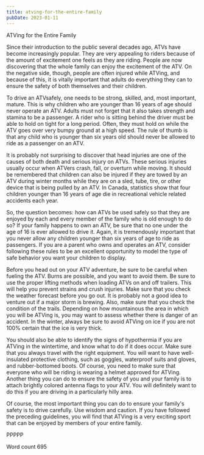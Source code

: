 ```yaml
---
title: atving-for-the-entire-family
pubDate: 2023-01-11
---
```


ATVing for the Entire Family

Since their introduction to the public several decades ago, ATVs have become increasingly popular. They are very appealing to riders because of the amount of excitement one feels as they are riding. People are now discovering that the whole family can enjoy the excitement of the ATV. On the negative side, though, people are often injured while ATVing, and because of this, it is vitally important that adults do everything they can to ensure the safety of both themselves and their children.  

To drive an ATVsafely, one needs to be strong, skilled, and, most important, mature. This is why children who are younger than 16 years of age should never operate an ATV. Adults must not forget that it also takes strength and stamina to be a passenger. A rider who is sitting behind the driver must be able to hold on tight for a long period. Often, they must hold on while the ATV goes over very bumpy ground at a high speed. The rule of thumb is that any child who is younger than six years old should never be allowed to ride as a passenger on an ATV. 

It is probably not surprising to discover that head injuries are one of the causes of both death and serious injury on ATVs. These serious injuries usually occur when ATVers crash, fall, or overturn while moving. It should be remembered that children can also be injured if they are towed by an ATV during winter months while they are on a sled, tube, tire, or other device that is being pulled by an ATV. In Canada, statistics show that four children younger than 16 years of age die in recreational vehicle related accidents each year.

So, the question becomes: how can ATVs be used safely so that they are enjoyed by each and every member of the family who is old enough to do so? If your family happens to own an ATV, be sure that no one under the age of 16 is ever allowed to drive it. Again, it is tremendously important that you never allow any children younger than six years of age to ride as passengers. If you are a parent who owns and operates an ATV, consider following these rules to be an excellent opportunity to model the type of safe behavior you want your children to display.  

Before you head out on your ATV adventure, be sure to be careful when fueling the ATV. Burns are possible, and you want to avoid them. Be sure to use the proper lifting methods when loading ATVs on and off trailers. This will help you prevent strains and crush injuries. Make sure that you check the weather forecast before you go out. It is probably not a good idea to venture out if a major storm is brewing. Also, make sure that you check the condition of the trails. Depending on how mountainous the area in which you will be ATVing is, you may want to assess whether there is danger of an accident. In the winter, always be sure to avoid ATVing on ice if you are not 100% certain that the ice is very thick.  

You should also be able to identify the signs of hypothermia if you are ATVing in the wintertime, and know what to do if it does occur. Make sure that you always travel with the right equipment. You will want to have well-insulated protective clothing, such as goggles, waterproof suits and gloves, and rubber-bottomed boots. Of course, you need to make sure that everyone who will be riding is wearing a helmet approved for ATVing. Another thing you can do to ensure the safety of you and your family is to attach brightly colored antenna flags to your ATV. You will definitely want to do this if you are driving in a particularly hilly area.  

Of course, the most important thing you can do to ensure your family's safety is to drive carefully. Use wisdom and caution. If you have followed the preceding guidelines, you will find that ATVing is a very exciting sport that can be enjoyed by members of your entire family. 

PPPPP

Word count 695